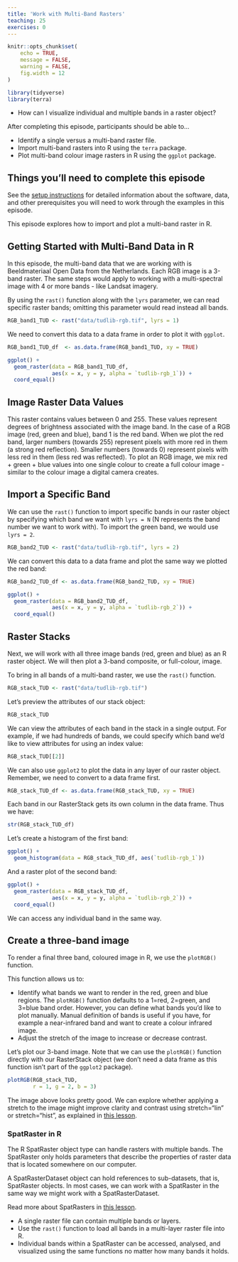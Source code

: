 ```yaml
---
title: 'Work with Multi-Band Rasters'
teaching: 25
exercises: 0
---
```


```r
knitr::opts_chunk$set(
	echo = TRUE,
	message = FALSE,
	warning = FALSE,
	fig.width = 12
)

library(tidyverse)
library(terra)
```

:::::::::::::::::::::::::::::::::::::: questions 

- How can I visualize individual and multiple bands in a raster object?

::::::::::::::::::::::::::::::::::::::::::::::::

::::::::::::::::::::::::::::::::::::: objectives

After completing this episode, participants should be able to…

- Identify a single versus a multi-band raster file.
- Import multi-band rasters into R using the `terra` package.
- Plot multi-band colour image rasters in R using the `ggplot` package.

::::::::::::::::::::::::::::::::::::::::::::::::

::: prereq

# Things you'll need to complete this episode

See the [setup instructions](../learners/setup.md) for detailed information about the software, data, and other prerequisites you will need to work through the examples in this episode.

<!-- This lesson uses the `terra` package in particular. If you have not installed it yet, do so by running `install.packages("terra")` before loading it with `library(terra)`. -->

:::

<!-- We introduced multi-band raster data in an [earlier lesson]().  -->
This episode explores how to import and plot a multi-band raster in R.

## Getting Started with Multi-Band Data in R

In this episode, the multi-band data that we are working with is Beeldmateriaal Open Data from the Netherlands. Each RGB image is a 3-band raster. The same steps would apply to working with a multi-spectral image with 4 or more bands - like Landsat imagery.

By using the `rast()` function along with the `lyrs` parameter, we can read specific raster bands; omitting this parameter would read instead all bands.

```r
RGB_band1_TUD <- rast("data/tudlib-rgb.tif", lyrs = 1)
```

We need to convert this data to a data frame in order to plot it with `ggplot`.
```r
RGB_band1_TUD_df  <- as.data.frame(RGB_band1_TUD, xy = TRUE)

ggplot() +
  geom_raster(data = RGB_band1_TUD_df,
              aes(x = x, y = y, alpha = `tudlib-rgb_1`)) + 
  coord_equal()
```

## Image Raster Data Values

This raster contains values between 0 and 255. These values represent degrees of brightness associated with the image band. In the case of a RGB image (red, green and blue), band 1 is the red band. When we plot the red band, larger numbers (towards 255) represent pixels with more red in them (a strong red reflection). Smaller numbers (towards 0) represent pixels with less red in them (less red was reflected). To plot an RGB image, we mix red + green + blue values into one single colour to create a full colour image - similar to the colour image a digital camera creates.

## Import a Specific Band

We can use the `rast()` function to import specific bands in our raster object by specifying which band we want with `lyrs = N` (N represents the band number we want to work with). To import the green band, we would use `lyrs = 2`.

```r
RGB_band2_TUD <- rast("data/tudlib-rgb.tif", lyrs = 2)
```

We can convert this data to a data frame and plot the same way we plotted the red band:
```r
RGB_band2_TUD_df <- as.data.frame(RGB_band2_TUD, xy = TRUE)

ggplot() +
  geom_raster(data = RGB_band2_TUD_df,
              aes(x = x, y = y, alpha = `tudlib-rgb_2`)) + 
  coord_equal() 
```

## Raster Stacks

Next, we will work with all three image bands (red, green and blue) as an R raster object. We will then plot a 3-band composite, or full-colour, image.

To bring in all bands of a multi-band raster, we use the `rast()` function.
```r
RGB_stack_TUD <- rast("data/tudlib-rgb.tif")
```

Let’s preview the attributes of our stack object:
```r
RGB_stack_TUD
```
We can view the attributes of each band in the stack in a single output. For example, if we had hundreds of bands, we could specify which band we’d like to view attributes for using an index value:
```r
RGB_stack_TUD[[2]]
```
We can also use `ggplot2` to plot the data in any layer of our raster object. Remember, we need to convert to a data frame first.

```r
RGB_stack_TUD_df <- as.data.frame(RGB_stack_TUD, xy = TRUE)
```

Each band in our RasterStack gets its own column in the data frame. Thus we have:
```r
str(RGB_stack_TUD_df)
```
Let’s create a histogram of the first band:
```r
ggplot() +
  geom_histogram(data = RGB_stack_TUD_df, aes(`tudlib-rgb_1`))
```
And a raster plot of the second band:
```r
ggplot() +
  geom_raster(data = RGB_stack_TUD_df,
              aes(x = x, y = y, alpha = `tudlib-rgb_2`)) + 
  coord_equal()
```

We can access any individual band in the same way.

## Create a three-band image

To render a final three band, coloured image in R, we use the `plotRGB()` function.

This function allows us to:

- Identify what bands we want to render in the red, green and blue regions. The `plotRGB()` function defaults to a 1=red, 2=green, and 3=blue band order. However, you can define what bands you’d like to plot manually. Manual definition of bands is useful if you have, for example a near-infrared band and want to create a colour infrared image.
- Adjust the stretch of the image to increase or decrease contrast.

Let’s plot our 3-band image. Note that we can use the `plotRGB()` function directly with our RasterStack object (we don’t need a data frame as this function isn’t part of the `ggplot2` package).

```r
plotRGB(RGB_stack_TUD,
        r = 1, g = 2, b = 3)
```

The image above looks pretty good. We can explore whether applying a stretch to the image might improve clarity and contrast using stretch="lin" or stretch="hist", as explained in [this lesson](https://datacarpentry.org/r-raster-vector-geospatial/instructor/05-raster-multi-band-in-r.html#create-a-three-band-image).

::: callout

### SpatRaster in R

The R SpatRaster object type can handle rasters with multiple bands. The SpatRaster only holds parameters that describe the properties of raster data that is located somewhere on our computer.

A SpatRasterDataset object can hold references to sub-datasets, that is, SpatRaster objects. In most cases, we can work with a SpatRaster in the same way we might work with a SpatRasterDataset.

Read more about SpatRasters in [this lesson](https://datacarpentry.org/r-raster-vector-geospatial/instructor/05-raster-multi-band-in-r.html#spatraster-in-r).

:::

::::::::::::::::::::::::::::::::::::: keypoints 

- A single raster file can contain multiple bands or layers.
- Use the `rast()` function to load all bands in a multi-layer raster file into R.
- Individual bands within a SpatRaster can be accessed, analysed, and visualized using the same functions no matter how many bands it holds.

::::::::::::::::::::::::::::::::::::::::::::::::


